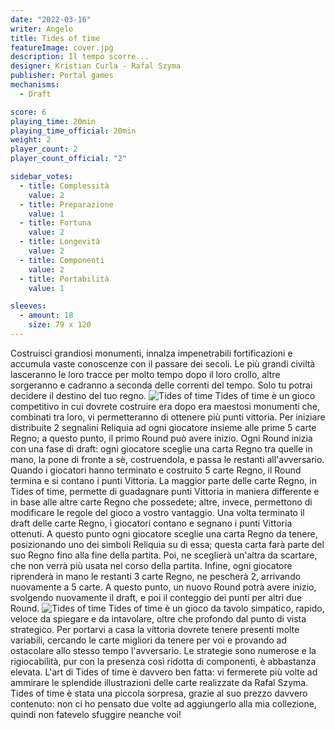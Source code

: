 ```yaml
---
date: "2022-03-16"
writer: Angelo
title: Tides of time
featureImage: cover.jpg
description: Il tempo scorre...
designer: Kristian Curla - Rafal Szyma
publisher: Portal games
mechanisms:
  - Draft

score: 6
playing_time: 20min
playing_time_official: 20min
weight: 2
player_count: 2
player_count_official: "2"

sidebar_votes:
  - title: Complessità
    value: 2
  - title: Preparazione
    value: 1
  - title: Fortuna
    value: 2
  - title: Longevità
    value: 2
  - title: Componenti
    value: 2
  - title: Portabilità
    value: 1

sleeves:
  - amount: 18
    size: 79 x 120
---
```


<Setting>
  Costruisci grandiosi monumenti, innalza impenetrabili fortificazioni e
  accumula vaste conoscenze con il passare dei secoli. Le più grandi civiltà
  lasceranno le loro tracce per molto tempo dopo il loro crollo, altre
  sorgeranno e cadranno a seconda delle correnti del tempo. Solo tu potrai
  decidere il destino del tuo regno.
</Setting>

<img src="./game1.jpg" alt="Tides of time" />

<Rules>
  Tides of time è un gioco competitivo in cui dovrete costruire era dopo era
  maestosi monumenti che, combinati tra loro, vi permetteranno di ottenere più
  punti vittoria. Per iniziare distribuite 2 segnalini Reliquia ad ogni
  giocatore insieme alle prime 5 carte Regno; a questo punto, il primo Round può
  avere inizio. Ogni Round inizia con una fase di draft: ogni giocatore sceglie
  una carta Regno tra quelle in mano, la pone di fronte a sè, costruendola, e
  passa le restanti all'avversario. Quando i giocatori hanno terminato e
  costruito 5 carte Regno, il Round termina e si contano i punti Vittoria. La
  maggior parte delle carte Regno, in Tides of time, permette di guadagnare
  punti Vittoria in maniera differente e in base alle altre carte Regno che
  possedete; altre, invece, permettono di modificare le regole del gioco a
  vostro vantaggio. Una volta terminato il draft delle carte Regno, i giocatori
  contano e segnano i punti Vittoria ottenuti. A questo punto ogni giocatore
  sceglie una carta Regno da tenere, posizionando uno dei simboli Reliquia su di
  essa; questa carta farà parte del suo Regno fino alla fine della partita. Poi,
  ne sceglierà un'altra da scartare, che non verrà più usata nel corso della
  partita. Infine, ogni giocatore riprenderà in mano le restanti 3 carte Regno,
  ne pescherà 2, arrivando nuovamente a 5 carte. A questo punto, un nuovo Round
  potrà avere inizio, svolgendo nuovamente il draft, e poi il conteggio dei
  punti per altri due Round.
</Rules>

<img src="./game2.jpg" alt="Tides of time" />

<Feedback>
  Tides of time è un gioco da tavolo simpatico, rapido, veloce da spiegare e da
  intavolare, oltre che profondo dal punto di vista strategico. Per portarvi a
  casa la vittoria dovrete tenere presenti molte variabili, cercando le carte
  migliori da tenere per voi e provando ad ostacolare allo stesso tempo
  l'avversario. Le strategie sono numerose e la rigiocabilità, pur con la
  presenza così ridotta di componenti, è abbastanza elevata. L'art di Tides of
  time è davvero ben fatta: vi fermerete più volte ad ammirare le splendide
  illustrazioni delle carte realizzate da Rafal Szyma. Tides of time è stata una
  piccola sorpresa, grazie al suo prezzo davvero contenuto: non ci ho pensato
  due volte ad aggiungerlo alla mia collezione, quindi non fatevelo sfuggire
  neanche voi!
</Feedback>

<Instagram id="CbKKfk_DL9j" />
